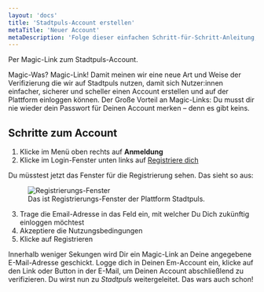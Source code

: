 ```yaml
---
layout: 'docs'
title: 'Stadtpuls-Account erstellen'
metaTitle: 'Neuer Account'
metaDescription: 'Folge dieser einfachen Schritt-für-Schritt-Anleitung, ein Account auf Stadtpuls anzulegen.'
---
```

  
<p className="lead">
  Per Magic-Link zum Stadtpuls-Account.
</p>

Magic-Was? Magic-Link! Damit meinen wir eine neue Art und Weise der Verifizierung die wir auf Stadtpuls nutzen, damit sich Nutzer:innen einfacher, sicherer und scheller einen Account erstellen und auf der Plattform einloggen können.
Der Große Vorteil an Magic-Links: Du musst dir nie wieder dein Passwort für Deinen Account merken – denn es gibt keins.

## Schritte zum Account

1. Klicke im Menü oben rechts auf **Anmeldung**
2. Klicke im Login-Fenster unten links auf <u>Registriere dich</u>

Du müsstest jetzt das Fenster für die Registrierung sehen. Das sieht so aus:
<figure>
  <img
    src="/images/newAccount.png"
    alt="Registrierungs-Fenster"
  />
  <figcaption>
    Das ist Registrierungs-Fenster der Plattform Stadtpuls.
  </figcaption>
</figure>

3. Trage die Email-Adresse in das Feld ein, mit welcher Du Dich zukünftig einloggen möchtest
4. Akzeptiere die Nutzungsbedingungen
5. Klicke auf Registrieren

Innerhalb weniger Sekungen wird Dir ein Magic-Link an Deine angegebene E-Mail-Adresse geschickt.
Logge dich in Deinen Em-Account ein, klicke auf den Link oder Button in der E-Mail, um Deinen Account abschließlend zu verifizieren. Du wirst nun zu *Stadtpuls* weitergeleitet.
Das wars auch schon! 